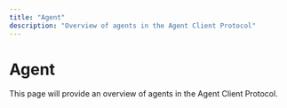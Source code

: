 ```yaml
---
title: "Agent"
description: "Overview of agents in the Agent Client Protocol"
---
```


# Agent

This page will provide an overview of agents in the Agent Client Protocol.

<!-- Content to be added -->
